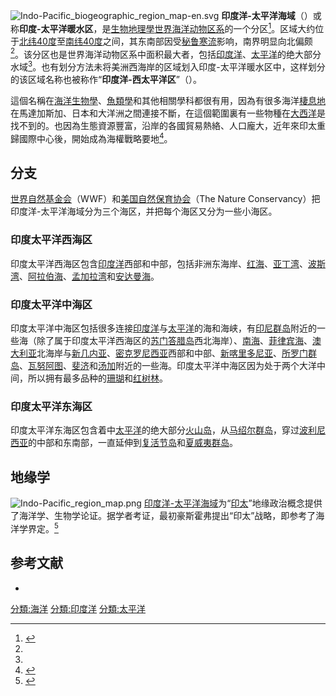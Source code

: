 {{Distinguish|印太地区}}
[[File:Indo-Pacific_biogeographic_region_map-en.svg|right]]
'''印度洋-太平洋海域'''（{{lang-en|Indo-Pacific}}）或称'''印度-太平洋暖水区'''，是[[生物地理學|生物地理學]][[生物地理分布区|世界海洋动物区系]]的一个分区<ref name="殷秀琴">{{cite book |author=殷秀琴 |title=《生物地理学》 |location=[[北京市|北京]] |publisher=[[高等教育出版社|高等教育出版社]] |page=229 |isbn=978-7-0403-9709-3 }}</ref>。区域大约位于[[北纬40度线|北纬40度]]至[[南纬40度线|南纬40度]]之间，其东南部因受[[秘鲁寒流|秘鲁寒流]]影响，南界明显向北偏颇<ref name="殷秀琴"></ref>。该分区也是世界海洋动物区系中面积最大者，包括[[印度洋|印度洋]]、[[太平洋|太平洋]]的绝大部分水域<ref name="殷秀琴"></ref>。也有划分方法未将美洲西海岸的区域划入印度-太平洋暖水区中，这样划分的该区域名称也被称作“'''印度洋-西太平洋区'''”（{{lang-en|Indo-West Pacific}}）。

這個名稱在[[海洋生物學|海洋生物學]]、[[魚類學|魚類學]]和其他相關學科都很有用，因為有很多海洋[[棲息地|棲息地]]在馬達加斯加、日本和大洋洲之間連接不斷，在這個範圍裏有一些物種在[[大西洋|大西洋]]是找不到的。也因為生態資源豐富，沿岸的各國貿易熱絡、人口龐大，近年來印太重歸國際中心後，開始成為海權戰略要地<ref>{{Cite web |url=https://www.rti.org.tw/news/view/id/2111646 |title=存档副本 |access-date=2021-09-18 |archive-date=2022-01-10 |archive-url=https://web.archive.org/web/20220110042903/https://www.rti.org.tw/news/view/id/2111646 }}</ref>。

==分支==
[[世界自然基金会|世界自然基金会]]（WWF）和[[美国自然保育协会|美国自然保育协会]]（The Nature Conservancy）把印度洋-太平洋海域分为三个海区，并把每个海区又分为一些小海区。
===印度太平洋西海区===
印度太平洋西海区包含[[印度洋|印度洋]]西部和中部，包括非洲东海岸、[[红海|红海]]、[[亚丁湾|亚丁湾]]、[[波斯湾|波斯湾]]、[[阿拉伯海|阿拉伯海]]、[[孟加拉湾|孟加拉湾]]和[[安达曼海|安达曼海]]。
===印度太平洋中海区===
印度太平洋中海区包括很多连接[[印度洋|印度洋]]与[[太平洋|太平洋]]的海和海峡，有[[印尼群岛|印尼群岛]]附近的一些海（除了属于印度太平洋西海区的[[苏门答腊岛|苏门答腊岛]]西北海岸）、[[南海|南海]]、[[菲律宾海|菲律宾海]]、[[澳大利亚|澳大利亚]]北海岸与[[新几内亚|新几内亚]]、[[密克罗尼西亚|密克罗尼西亚]]西部和中部、[[新喀里多尼亚|新喀里多尼亚]]、[[所罗门群岛|所罗门群岛]]、[[瓦努阿图|瓦努阿图]]、[[斐济|斐济]]和[[汤加|汤加]]附近的一些海。印度太平洋中海区因为处于两个大洋中间，所以拥有最多品种的[[珊瑚|珊瑚]]和[[红树林|红树林]]。
===印度太平洋东海区===
印度太平洋东海区包含着中[[太平洋|太平洋]]的绝大部分[[火山岛|火山岛]]，从[[马绍尔群岛|马绍尔群岛]]，穿过[[波利尼西亚|波利尼西亚]]的中部和东南部，一直延伸到[[复活节岛|复活节岛]]和[[夏威夷群岛|夏威夷群岛]]。

==地缘学==
[[File:Indo-Pacific_region_map.png|thumb]]
[[印度洋-太平洋海域|印度洋-太平洋海域]]为“[[印太地区|印太]]”地缘政治概念提供了海洋学、生物学论证。据学者考证，最初豪斯霍弗提出“印太”战略，即参考了海洋学界定。<ref>{{cite news |author1=李汉松 |title=重思“印太”概念的前世今生 |url=https://www.thepaper.cn/newsDetail_forward_10533218 |accessdate=2020-12-28 |work=私家历史 |agency=澎湃 |date=2020-12-27 |archive-date=2021-02-07 |archive-url=https://web.archive.org/web/20210207055625/https://www.thepaper.cn/newsDetail_forward_10533218 |dead-url=no }}</ref>

==参考文献==
{{reflist}}
* {{cite book |last1=Spalding |first1=Mark D. |first2=Helen E. |last2=Fox |first3=Gerald R. |last3=Allen |first4=Nick |last4=Davidson |title=Marine Ecoregions of the World: A Bioregionalization of Coastal and Shelf Areas |journal=Bioscience |volume=57 |issue=7 |year=2007 |pages=573-583 |url=http://www.worldwildlife.org/MEOW/pdfs/meow_biosci.pdf |format=pdf |language=en |deadurl=yes |archiveurl=https://web.archive.org/web/20110922033113/http://www.worldwildlife.org/MEOW/pdfs/meow_biosci.pdf |archivedate=2011-09-22 |access-date=2009-08-08 }}

[[分類:海洋|分類:海洋]]
[[分類:印度洋|分類:印度洋]]
[[分類:太平洋|分類:太平洋]]
{{Authority control}}